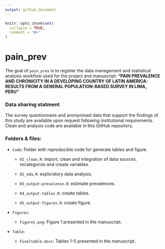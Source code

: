 ```yaml
---
output: github_document
---
```


<!-- README.md is generated from README.Rmd. Please edit that file -->

```r
knitr::opts_chunk$set(
  collapse = TRUE,
  comment = "#>"
)
```

# pain_prev

<!-- badges: start -->
<!-- badges: end -->

The goal of `pain_prev` is to register the data management and statistical 
analysis workflow used for the project and manuscript: 
__"PAIN PREVALENCE AND CHRONICITY IN A DEVELOPING COUNTRY OF LATIN AMERICA: RESULTS FROM A GENERAL POPULATION-BASED SURVEY IN LIMA, PERU"__

### Data sharing statment

The survey questionnaire and anonymised data that support the findings of this study are available upon request following institutional requirements. Clean and analysis code are available in this GitHub repository.

### Folders & files:

- `Code`: Folder with reproducible code for generate tables and figure.

  - `01_clean.R`: import, clean and integration of data sources. recategorize and create variables.
  
  - `02_eda.R`: exploratory data analysis.
  
  - `03_output-prevalence.R`: estimate prevalences.
  
  - `04_output-tables.R`: create tables.
  
  - `05_output-figures.R`: create figure.

- `Figures`: 

  - `Figure1.png`: Figure 1 presented in the manuscript.

- `Table`: 

  - `Finaltable.docx`: Tables 1-5 presented in the manuscript.
